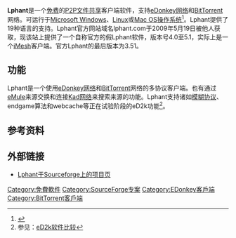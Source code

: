 {{noteTA
|G1=IT
}}
{{Infobox Software
| name                   = Lphant
| logo                   = [[Image:Lphant_logo.png|120px]]
| screenshot             = [[Image:Lphant_screenshot.png|300px]]
| caption                = 
| collapsible            = 
| author                 = Juanjo
| developer              = 
| released               = 
| frequently updated     = Yes <!--发布版本更新？请不要编辑本页，只需点击版本号码！Release version update? Don't edit this page, just click on the version number!-->
| programming language   = [[C_Sharp|C#]]
| operating system       = [[Microsoft_Windows|Windows]]、[[Linux|Linux]]与[[Mac_OS|Mac OS]]
| platform               = 
| size                   = 
| language               = 多语言（19种）
| status                 = 正在开发
| genre                  = [[P2P|P2P]][[文件共享|文件共享]]
| license                = [[免费软件|免费软件]]
| website                = [http://sourceforge.net/projects/lphant/ Lphant于Sourceforge上的项目页]
}}
'''Lphant'''是一个[[免费软件|免费]]的[[P2P|P2P]][[文件共享|文件共享]]客户端软件，支持[[eDonkey网络|eDonkey网络]]和[[BitTorrent|BitTorrent]]网络。可运行于[[Microsoft_Windows|Microsoft Windows]]、[[Linux|Linux]]或[[Mac_OS|Mac OS]][[操作系统|操作系统]]<ref>{{cite web |url=http://www.lphant.com/downloads_eng.php |title=Supported operating systems on the original home page |accessdate=2009-04-11 |deadurl=yes |archiveurl=https://web.archive.org/web/20080203141441/http://www.lphant.com/downloads_eng.php |archivedate=2008-02-03 }}</ref>。Lphant提供了19种语言的支持。Lphant官方网站域名lphant.com于2009年5月19日被他人获取，现该站上提供了一个自称官方的假Lphant软件，版本号4.0至5.1，实际上是一个[[iMesh|iMesh]]客户端。官方Lphant的最后版本为3.51。

== 功能 ==
Lphant是一个使用[[eDonkey网络|eDonkey网络]]和[[BitTorrent|BitTorrent]]网络的多协议客户端。也有通过[[eMule|eMule]]来源交换和连接[[Kad网络|Kad网络]]来搜索来源的功能。Lphant支持诸如[[模糊协议|模糊协议]]、endgame算法和webcache等正在试验阶段的eD2k功能<ref>参见：[[eD2k软件比较|eD2k软件比较]]</ref>。

== 参考资料 ==
{{references}}

== 外部链接 ==
*[http://sourceforge.net/projects/lphant/ Lphant于Sourceforge上的项目页] {{Wayback|url=http://sourceforge.net/projects/lphant/ |date=20160730171828 }}

{{eDonkey网络}}
{{BitTorrent}}

[[Category:免費軟件|Category:免費軟件]]
[[Category:SourceForge专案|Category:SourceForge专案]]
[[Category:EDonkey客戶端|Category:EDonkey客戶端]]
[[Category:BitTorrent客戶端|Category:BitTorrent客戶端]]